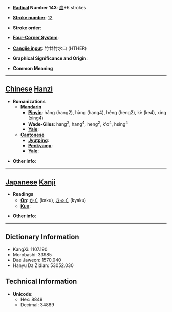 * '''[[Wiktionary:Chinese radical index| Radical]] Number 143''': [[Wiktionary:Chinese radical index 血|血]]+6 strokes

* '''[[Wiktionary:Chinese total strokes index|Stroke number]]''': [[Wiktionary:Chinese total strokes index 12|12]]

* '''Stroke order''': 

* '''[[Wiktionary:Chinese four corner index|Four-Corner System]]''': 

* '''[[Wiktionary:Chinese Cangjie index|Cangjie input]]''': 竹廿竹水口 (HTHER)

* '''Graphical Significance and Origin''': 

* '''Common Meaning'''

----

== [[Chinese]] [[Hanzi]] ==

* '''Romanizations'''
** '''[[Mandarin]]'''
*** '''[[Pinyin]]''': háng (hang2), hàng (hang4), héng (heng2), kè (ke4), xìng (xing4)
*** '''[[Wade-Giles]]''': hang<sup>2</sup>, hang<sup>4</sup>, heng<sup>2</sup>, k'o<sup>4</sup>, hsing<sup>4</sup>
*** '''[[Yale]]''': 
** '''[[Cantonese]]'''
*** '''[[Jyutping]]''':
*** '''[[Penkyamp]]''': 
*** '''[[Yale]]''': 

* '''Other info''': 

----

== [[Japanese]] [[Kanji]] ==

* '''Readings'''
** '''[[On]]''': [[かく]] (kaku), [[きゃく]] (kyaku)
** '''[[Kun]]''': 

* '''Other info''':  

----

== Dictionary Information ==

* KangXi: 1107.190
* Morobashi: 33985
* Dae Jaweon: 1570.040
* Hanyu Da Zidian: 53052.030

== Technical Information ==

* '''Unicode''':
** Hex: 8849
** Decimal: 34889